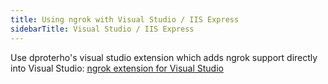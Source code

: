 ```yaml
---
title: Using ngrok with Visual Studio / IIS Express
sidebarTitle: Visual Studio / IIS Express
---
```



Use dproterho's visual studio extension which adds ngrok support directly into Visual Studio: [ngrok extension for Visual Studio](https://marketplace.visualstudio.com/items?itemName=DavidProthero.NgrokExtensions)
